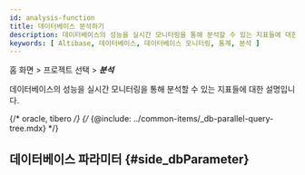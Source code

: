 ```yaml
---
id: analysis-function
title: 데이터베이스 분석하기
description: 데이터베이스의 성능을 실시간 모니터링을 통해 분석할 수 있는 지표들에 대한 설명입니다.
keywords: [ Altibase, 데이터베이스, 데이터베이스 모니터링, 통계, 분석 ]
---
```


홈 화면 > 프로젝트 선택 > ***분석***

데이터베이스의 성능을 실시간 모니터링을 통해 분석할 수 있는 지표들에 대한 설명입니다.


<Dbcounttrend /> 


<Dbcomparecounttrend />


<Dbusingcounttrendchart />


<Dblocktree />

{/* oracle, tibero */}
{/* {@include: ../common-items/_db-parallel-query-tree.mdx} */}

## 데이터베이스 파라미터 {#side_dbParameter}


<Dbparameters /> 